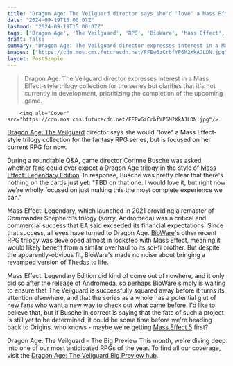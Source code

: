 ```yaml
---
title: "Dragon Age: The Veilguard director says she'd 'love' a Mass Effect-style trilogy remaster, but its fate is still 'TBD' for now"
date: "2024-09-19T15:00:07Z"
lastmod: "2024-09-19T15:00:07Z"
tags: ['Dragon Age', 'The Veilguard', 'RPG', 'BioWare', 'Mass Effect', 'Mass Effect: Legendary Edition', 'Remaster']
draft: false
summary: "Dragon Age: The Veilguard director expresses interest in a Mass Effect-style trilogy collection for the series but clarifies that it's not currently in development, prioritizing the completion of the upcoming game."
images: ["https://cdn.mos.cms.futurecdn.net/FFEw6zCrbfYP6M2XkAJLDN.jpg"]
layout: PostSimple
---
```

> Dragon Age: The Veilguard director expresses interest in a Mass Effect-style trilogy collection for the series but clarifies that it's not currently in development, prioritizing the completion of the upcoming game.


        <img alt="Cover" src="https://cdn.mos.cms.futurecdn.net/FFEw6zCrbfYP6M2XkAJLDN.jpg"/>
        
[Dragon Age: The Veilguard](https://www.gamesradar.com/dragon-age-4-confirmed-release-date-solas-wishlist-news/) director says she would "love" a Mass Effect-style trilogy collection for the fantasy RPG series, but is focused on her current RPG for now.

During a roundtable Q&A, game director Corinne Busche was asked whether fans could ever expect a Dragon Age trilogy in the style of [Mass Effect: Legendary Edition](https://www.gamesradar.com/mass-effect-legendary-edition-review/). In response, Busche was pretty clear that there's nothing on the cards just yet: "TBD on that one. I would love it, but right now we're wholly focused on just making this the most complete experience we can."

Mass Effect: Legendary, which launched in 2021 providing a remaster of Commander Shepherd's trilogy (sorry, Andromeda) was a critical and commercial success that EA said exceeded its financial expectations. Since that success, all eyes have turned to Dragon Age. [BioWare](https://www.gamesradar.com/tag/bioware/)'s other recent RPG trilogy was developed almost in lockstep with Mass Effect, meaning it would likely benefit from a similar overhaul to its sci-fi brother. But despite the apparently-obvious fit, BioWare's made no noise about bringing a revamped version of Thedas to life.

Mass Effect: Legendary Edition did kind of come out of nowhere, and it only did so after the release of Andromeda, so perhaps BioWare simply is waiting to ensure that The Veilguard is successfully squared away before it turns its attention elsewhere, and that the series as a whole has a potential glut of new fans who want a new way to check out what came before. I'd like to believe that, but if Busche in correct is saying that the fate of such a project is still yet to be determined, it could be some time before we're heading back to Origins. who knows - maybe we're getting [Mass Effect 5](https://www.gamesradar.com/mass-effect-5-guide/) first?

Dragon Age: The Veilguard – The Big Preview
This month, we're diving deep into one of our most anticipated RPGs of the year. To find all our coverage, visit the [Dragon Age: The Veilguard Big Preview hub](https://www.gamesradar.com/games/dragon-age/dragon-age-the-veilguard-the-big-preview-coverage-hub/).
        